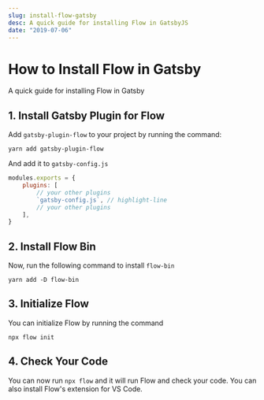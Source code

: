 ```yaml
---
slug: install-flow-gatsby
desc: A quick guide for installing Flow in GatsbyJS
date: "2019-07-06"
---
```


# How to Install Flow in Gatsby

<p className="desc">
A quick guide for installing Flow in Gatsby
</p>

## 1. Install Gatsby Plugin for Flow

Add `gatsby-plugin-flow` to your project by running the command:

```shell
yarn add gatsby-plugin-flow
```

And add it to `gatsby-config.js`

```js
modules.exports = {
	plugins: [
		// your other plugins
		`gatsby-config.js`, // highlight-line
		// your other plugins
	],
}
```

## 2. Install Flow Bin

Now, run the following command to install `flow-bin`

```shell
yarn add -D flow-bin
```

## 3. Initialize Flow

You can initialize Flow by running the command

```shell
npx flow init
```

## 4. Check Your Code

You can now run `npx flow` and it will run Flow and check your code. You can also install Flow's extension for VS Code.
